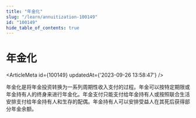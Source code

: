 ```yaml
---
title: "年金化"
slug: "/learn/annuitization-100149"
id: "100149"
hide_table_of_contents: true
---
```



# 年金化

<ArticleMeta id={100149} updatedAt={'2023-09-26 13:58:47'} />
<div className='border-solid border-b border-t-0 my-4 border-[var(--ifm-color-gray-300)]' />

年金化是将年金投资转换为一系列周期性收入支付的过程。年金可以按特定期限或年金持有人的终身来进行年金化。年金支付只能支付给年金持有人或按照联合生活安排支付给年金持有人和生存的配偶。年金持有人可以安排受益人在其死后获得部分年金余额。
